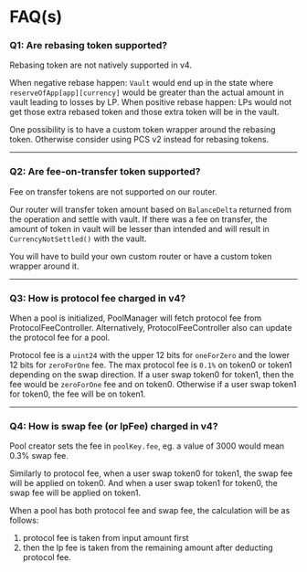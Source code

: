 
# FAQ(s)

### Q1: Are rebasing token supported?

Rebasing token are not natively supported in v4. 

When negative rebase happen: `Vault` would end up in the state where `reserveOfApp[app][currency]` would be greater than the actual amount in vault leading to losses by LP. When positive rebase happen: LPs would not get those extra rebased token and those extra token will be in the vault.

One possibility is to have a custom token wrapper around the rebasing token. Otherwise consider using PCS v2 instead for rebasing tokens.

---

### Q2: Are fee-on-transfer token supported?

Fee on transfer tokens are not supported on our router.

Our router will transfer token amount based on `BalanceDelta` returned from the operation and settle with vault. If there was a fee on transfer, the amount of token in vault will be lesser than intended and will result in `CurrencyNotSettled()` with the vault.

You will have to build your own custom router or have a custom token wrapper around it.

---

### Q3: How is protocol fee charged in v4? 

When a pool is initialized, PoolManager will fetch protocol fee from ProtocolFeeController. Alternatively, ProtocolFeeController also can update the protocol fee for a pool. 

Protocol fee is a `uint24` with the upper 12 bits for `oneForZero` and the lower 12 bits for `zeroForOne` fee. The max protocol fee is `0.1%` on token0 or token1 depending on the swap direction. If a user swap token0 for token1, then the fee would be `zeroForOne` fee and on token0. Otherwise if a user swap token1 for token0, the fee will be on token1.


---

### Q4: How is swap fee (or lpFee) charged in v4? 

Pool creator sets the fee in `poolKey.fee`, eg. a value of 3000 would mean 0.3% swap fee. 

Similarly to protocol fee, when a user swap token0 for token1, the swap fee will be applied on token0. And when a user swap token1 for token0, the swap fee will be applied on token1.

When a pool has both protocol fee and swap fee, the calculation will be as follows:

1. protocol fee is taken from input amount first 
2. then the lp fee is taken from the remaining amount after deducting protocol fee. 
